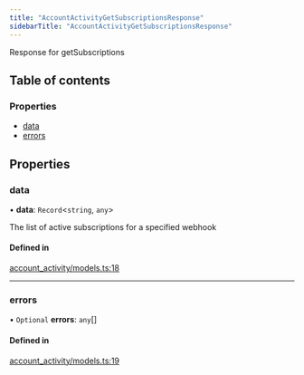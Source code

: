 ```yaml
---
title: "AccountActivityGetSubscriptionsResponse"
sidebarTitle: "AccountActivityGetSubscriptionsResponse"
---
```


Response for getSubscriptions

## Table of contents

### Properties

- [data](/xdks/typescript/reference/interfaces/AccountActivityGetSubscriptionsResponse#data)
- [errors](/xdks/typescript/reference/interfaces/AccountActivityGetSubscriptionsResponse#errors)

## Properties

### data

• **data**: `Record`\<`string`, `any`\>

The list of active subscriptions for a specified webhook

#### Defined in

[account_activity/models.ts:18](https://github.com/xdevplatform/xdk/blob/298ca9350d035e40e7c8ee0753c50052819a41e2/xdk/typescript/src/account_activity/models.ts#L18)

___

### errors

• `Optional` **errors**: `any`[]

#### Defined in

[account_activity/models.ts:19](https://github.com/xdevplatform/xdk/blob/298ca9350d035e40e7c8ee0753c50052819a41e2/xdk/typescript/src/account_activity/models.ts#L19)
